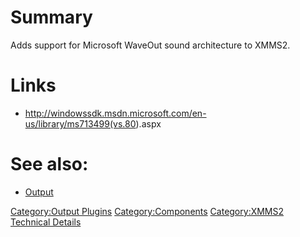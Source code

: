 {{ComponentHeader}}

=Summary=
Adds support for Microsoft WaveOut sound architecture to XMMS2.

=Links=
* http://windowssdk.msdn.microsoft.com/en-us/library/ms713499(vs.80).aspx

=See also:=
* [[Component:Output | Output]]

[[Category:Output Plugins]]
[[Category:Components]]
[[Category:XMMS2 Technical Details]]